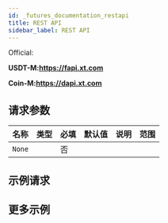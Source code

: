 ```yaml
---
id: _futures_documentation_restapi
title: REST API
sidebar_label: REST API
---
```


Official:

**USDT-M:https://fapi.xt.com**

**Coin-M:https://dapi.xt.com**

## 请求参数

| 名称   | 类型 | 必填 | 默认值 | 说明 | 范围 |
| ------ | ---- | ---- | ------ | ---- | ---- |
| `None` |      | 否   |        |      |      |

## 示例请求

## 更多示例
